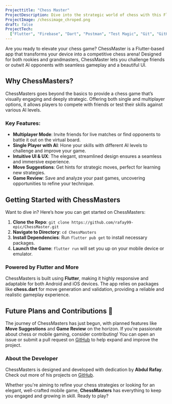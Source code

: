 ```yaml
---
Projecttitle: "Chess Master"
ProjectDescription: Dive into the strategic world of chess with this Flutter-powered game. Challenge friends 👥, master the art of checkmate! Your mobile chess arena awaits."
ProjectImage: /chessimage_chroped.png
draft: false
ProjectTech:
  ["Flutter", "Firebase", "Dart", "Postman", "Test Magic", "Git", "GitHub"]
---
```


Are you ready to elevate your chess game? ChessMaster is a Flutter-based app that transforms your device into a competitive chess arena! Designed for both rookies and grandmasters, ChessMaster lets you challenge friends or outwit AI opponents with seamless gameplay and a beautiful UI.

## Why ChessMasters?

ChessMasters goes beyond the basics to provide a chess game that’s visually engaging and deeply strategic. Offering both single and multiplayer options, it allows players to compete with friends or test their skills against various AI levels.

### Key Features:

- **Multiplayer Mode**: Invite friends for live matches or find opponents to battle it out on the virtual board.
- **Single Player with AI**: Hone your skills with different AI levels to challenge and improve your game.
- **Intuitive UI & UX**: The elegant, streamlined design ensures a seamless and immersive experience.
- **Move Suggestions**: Get hints for strategic moves, perfect for learning new strategies.
- **Game Review**: Save and analyze your past games, uncovering opportunities to refine your technique.

## Getting Started with ChessMasters

Want to dive in? Here’s how you can get started on ChessMasters:

1. **Clone the Repo**: `git clone https://github.com/rafay99-epic/ChessMaster.git`
2. **Navigate to Directory**: `cd ChessMasters`
3. **Install Dependencies**: Run `flutter pub get` to install necessary packages.
4. **Launch the Game**: `flutter run` will set you up on your mobile device or emulator.

### Powered by Flutter and More

ChessMasters is built using **Flutter**, making it highly responsive and adaptable for both Android and iOS devices. The app relies on packages like **chess.dart** for move generation and validation, providing a reliable and realistic gameplay experience.

## Future Plans and Contributions 🌟

The journey of ChessMasters has just begun, with planned features like **Move Suggestions** and **Game Review** on the horizon. If you're passionate about chess or mobile gaming, consider contributing! You can open an issue or submit a pull request on [GitHub](https://github.com/rafay99-epic/ChessMaster) to help expand and improve the project.

### About the Developer

ChessMasters is designed and developed with dedication by **Abdul Rafay**. Check out more of his projects on [GitHub](https://github.com/rafay99-epic).

Whether you're aiming to refine your chess strategies or looking for an elegant, well-crafted mobile game, **ChessMasters** has everything to keep you engaged and growing in skill. Ready to play?
